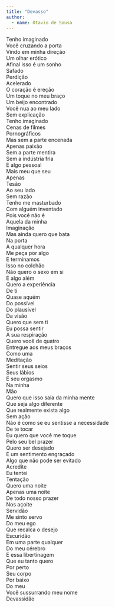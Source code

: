 ```yaml
---
title: "Devasso"
author: 
  - name: Otavio de Sousa
---
```


| Tenho imaginado
| Você cruzando a porta
| Vindo em minha direção
| Um olhar erótico
| Afinal isso é um sonho
| Safado
| Perdição
| Acelerado
| O coração é ereção
| Um toque no meu braço
| Um beijo encontrado
| Você nua ao meu lado
| Sem explicação
| Tenho imaginado
| Cenas de filmes
| Pornográficos
| Mas sem a parte encenada
| Apenas paixão
| Sem a parte mentira
| Sem a indústria fria
| É algo pessoal
| Mais meu que seu
| Apenas
| Tesão
| Ao seu lado
| Sem razão
| Tenho me masturbado
| Com alguém inventado
| Pois você não é
| Aquela da minha
| Imaginação
| Mas ainda quero que bata
| Na porta
| A qualquer hora
| Me peça por algo
| E terminamos
| Isso no colchão
| Não quero o sexo em si
| É algo além
| Quero a experiência
| De ti
| Quase aquém
| Do possível
| Do plausível
| Da visão
| Quero que sem ti
| Eu possa sentir
| A sua respiração
| Quero você de quatro
| Entregue aos meus braços
| Como uma
| Meditação
| Sentir seus seios
| Seus lábios
| E seu orgasmo
| Na minha
| Mão
| Quero que isso saia da minha mente
| Que seja algo diferente
| Que realmente exista algo
| Sem ação
| Não é como se eu sentisse a necessidade
| De te tocar
| Eu quero que você me toque
| Pelo seu bel prazer
| Quero ser desejado
| É um sentimento engraçado
| Algo que não pode ser evitado
| Acredite
| Eu tentei
| Tentação
| Quero uma noite
| Apenas uma noite
| De todo nosso prazer
| Nos açoite
| Servidão
| Me sinto servo
| Do meu ego
| Que recalca o desejo
| Escuridão
| Em uma parte qualquer
| Do meu cérebro
| E essa libertinagem
| Que eu tanto quero
| Por perto
| Seu corpo
| Por baixo
| Do meu
| Você sussurrando meu nome
| Devassidão

<a href="https://instagram.com/dastavio"><i class="bi bi-instagram"></i></a>
